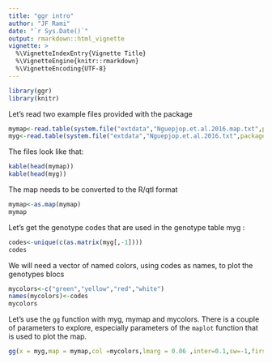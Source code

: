 ```yaml
---
title: "ggr intro"
author: "JF Rami"
date: "`r Sys.Date()`"
output: rmarkdown::html_vignette
vignette: >
  %\VignetteIndexEntry{Vignette Title}
  %\VignetteEngine{knitr::rmarkdown}
  %\VignetteEncoding{UTF-8}
---
```

```r
library(ggr)
library(knitr)
```


Let's read two example files provided with the package

```r
mymap<-read.table(system.file("extdata","Nguepjop.et.al.2016.map.txt",package="ggr"))
myg<-read.table(system.file("extdata","Nguepjop.et.al.2016.txt",package="ggr"))
```

The files look like that:

```r
kable(head(mymap))
kable(head(myg))
```

The map needs to be converted to the R/qtl format

```r
mymap<-as.map(mymap)
mymap
```

Let's get the genotype codes that are used in the genotype table myg :

```r
codes<-unique(c(as.matrix(myg[,-1])))
codes
```

We will need a vector of named colors, using codes as names, to plot the genotypes blocs
```r
mycolors<-c("green","yellow","red","white")
names(mycolors)<-codes
mycolors
```


Let's use the `gg` function with myg, mymap and mycolors. There is a couple of parameters to explore, especially parameters of the `maplot` function that is used to plot the map.

```r
gg(x = myg,map = mymap,col =mycolors,lmarg = 0.06 ,inter=0.1,sw=-1,first = 0.05,position=F)
```


